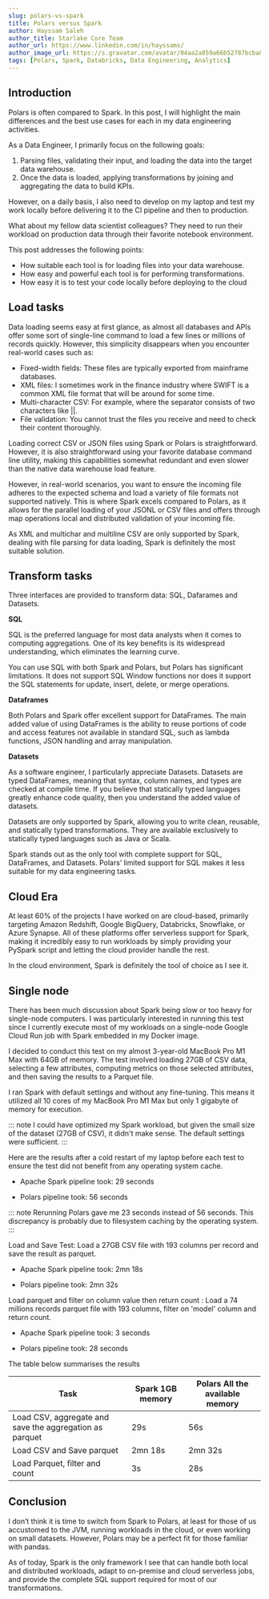 ```yaml
---
slug: polars-vs-spark
title: Polars versus Spark
author: Hayssam Saleh
author_title: Starlake Core Team
author_url: https://www.linkedin.com/in/hayssams/
author_image_url: https://s.gravatar.com/avatar/04aa2a859a66b52787bcba8c36beba8c.png
tags: [Polars, Spark, Databricks, Data Engineering, Analytics]
---
```


<head>
    <link rel="canonical" href="https://www.linkedin.com/pulse/polars-vs-spark-good-bad-ugly-hayssam-saleh-wpwee" />
</head>


## Introduction

Polars is often compared to Spark. In this post, I will highlight the main differences and the best use cases for each in my data engineering activities.

As a Data Engineer, I primarily focus on the following goals:
1. Parsing files, validating their input, and loading the data into the target data warehouse.
2. Once the data is loaded, applying transformations by joining and aggregating the data to build KPIs.

However, on a daily basis, I also need to develop on my laptop and test my work locally before delivering it to the CI pipeline and then to production.

What about my fellow data scientist colleagues? They need to run their workload on production data through their favorite notebook environment.


This post addresses the following points:

- How suitable each tool is for loading files into your data warehouse.
- How easy and powerful each tool is for performing transformations.
- How easy it is to test your code locally before deploying to the cloud



## Load tasks

Data loading seems easy at first glance, as almost all databases and APIs offer some sort of single-line command to load a few lines or millions of records quickly. However, this simplicity disappears when you encounter real-world cases such as:

- Fixed-width fields: These files are typically exported from mainframe databases.
- XML files: I sometimes work in  the finance industry where SWIFT is a common XML file format that will be around for some time.
- Multi-character CSV: For example, where the separator consists of two characters like ||.
- File validation: You cannot trust the files you receive and need to check their content thoroughly.

Loading correct CSV or JSON files using Spark or Polars is straightforward. However, it is also straightforward using your favorite database command line utility, making this capabilities somewhat redundant and even slower than the native data warehouse load feature.

However, in real-world scenarios, you want to ensure the incoming file adheres to the expected schema and load a variety of file formats not supported natively. This is where Spark excels compared to Polars, as it allows for the parallel loading of your JSONL or CSV files and offers through map operations local and distributed validation of your incoming file.

As XML and multichar and multiline CSV are only supported by Spark, dealing with file parsing for data loading, Spark is definitely the most suitable solution.


## Transform tasks

Three interfaces are provided to transform data: SQL, Dafarames and Datasets.

__SQL__

SQL is the preferred language for most data analysts when it comes to computing aggregations. One of its key benefits is its widespread understanding, which eliminates the learning curve.

You can use SQL with both Spark and Polars, but Polars has significant limitations. It does not support SQL Window functions nor does it support the SQL statements for update, insert, delete, or merge operations.

__Dataframes__

Both Polars and Spark offer excellent support for DataFrames. The main added value of using DataFrames is the ability to reuse portions of code and access features not available in standard SQL, such as lambda functions, JSON handling and array manipulation.

__Datasets__

As a software engineer, I particularly appreciate Datasets. Datasets are typed DataFrames, meaning that syntax, column names, and types are checked at compile time. If you believe that statically typed languages greatly enhance code quality, then you understand the added value of datasets.

Datasets are only supported by Spark, allowing you to write clean, reusable, and statically typed transformations. They are available exclusively to statically typed languages such as Java or Scala.

Spark stands out as the only tool with complete support for SQL, DataFrames, and Datasets. Polars’ limited support for SQL makes it less suitable for my data engineering tasks.

## Cloud Era

At least 60% of the projects I have worked on are cloud-based, primarily targeting Amazon Redshift, Google BigQuery, Databricks, Snowflake, or Azure Synapse. All of these platforms offer serverless support for Spark, making it incredibly easy to run workloads by simply providing your PySpark script and letting the cloud provider handle the rest.

In the cloud environment, Spark is definitely the tool of choice as I see it.

## Single node

There has been much discussion about Spark being slow or too heavy for single-node computers. I was particularly interested in running this test since I currently execute most of my workloads on a single-node Google Cloud Run job with Spark embedded in my Docker image.

I decided to conduct this test on my almost 3-year-old MacBook Pro M1 Max with 64GB of memory. The test involved loading 27GB of CSV data, selecting a few attributes, computing metrics on those selected attributes, and then saving the results to a Parquet file.

I ran Spark with default settings and without any fine-tuning. This means it utilized all 10 cores of my MacBook Pro M1 Max but only 1 gigabyte of memory for execution.

::: note
I could have optimized my Spark workload, but given the small size of the dataset (27GB of CSV), it didn't make sense. The default settings were sufficient.
:::

Here are the results after a cold restart  of my laptop before each test  to ensure the test did not benefit from any operating system cache.

- Apache Spark pipeline took: 29 seconds

- Polars pipeline took: 56 seconds

::: note
Rerunning Polars gave me 23 seconds instead of 56 seconds. This discrepancy is probably due to filesystem caching by the operating system.
:::


Load and Save Test: Load a 27GB CSV file with 193 columns per record and save  the result as parquet.

- Apache Spark pipeline took: 2mn 18s

- Polars pipeline took: 2mn 32s

Load parquet and filter on column value then return count : Load a 74 millions records parquet file with 193 columns, filter on 'model' column and return count.

- Apache Spark pipeline took: 3 seconds

- Polars pipeline took: 28 seconds

The table below summarises the results

| Task | Spark 1GB memory | Polars All the available memory |
| --- | --- | --- |
| Load CSV, aggregate and save the aggregation as parquet | 29s | 56s |
| Load CSV and Save parquet | 2mn 18s | 2mn 32s |
| Load Parquet, filter and count | 3s | 28s |



## Conclusion

I don’t think it is time to switch from Spark to Polars, at least for those of us accustomed to the JVM, running workloads in the cloud, or even working on small datasets. However, Polars may be a perfect fit for those familiar with pandas.

As of today, Spark is the only framework I see that can handle both local and distributed workloads, adapt to on-premise and cloud serverless jobs, and provide the complete SQL support required for most of our transformations.

